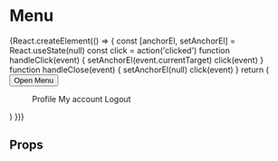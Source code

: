
<Meta title="components|Menu" component={Menu} />

# Menu

<Preview>
  <Story name="with state">
    {React.createElement(() => {
      const [anchorEl, setAnchorEl] = React.useState(null)
      const click = action('clicked')
      function handleClick(event) {
        setAnchorEl(event.currentTarget)
        click(event)
      }
      function handleClose(event) {
        setAnchorEl(null)
        click(event)
      }
      return (
        <div>
          <Button
            aria-controls="simple-menu"
            aria-haspopup="true"
            onClick={handleClick}
          >
            Open Menu
          </Button>
          <Menu
            id="simple-menu"
            anchorEl={anchorEl}
            keepMounted
            open={Boolean(anchorEl)}
            onClose={handleClose}
          >
            <MenuItem onClick={handleClose}>Profile</MenuItem>
            <MenuItem onClick={handleClose}>My account</MenuItem>
            <MenuItem onClick={handleClose}>Logout</MenuItem>
          </Menu>
        </div>
      )
    })}
  </Story>
</Preview>

## Props

<Props of={Menu} />
